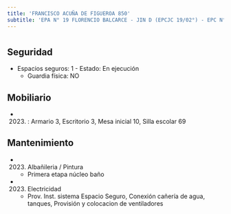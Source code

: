 ```yaml
---
title: 'FRANCISCO ACUÑA DE FIGUEROA 850'
subtitle: 'EPA N° 19 FLORENCIO BALCARCE - JIN D (EPCJC 19/02°) - EPC N° 19 FLORENCIO BALCARCE'
---
```


#


## Seguridad

*  Espacios seguros: 1 - Estado: En ejecución 
    + Guardia física: NO





## Mobiliario

*  (2023) : Armario 3, Escritorio 3, Mesa inicial 10, Silla escolar 69 





## Mantenimiento

*  (2023) Albañileria / Pintura 
    + Primera etapa núcleo baño

*  (2023) Electricidad 
    + Prov. Inst. sistema Espacio Seguro, Conexión cañería de agua, tanques, Provisión y colocacion de ventiladores




